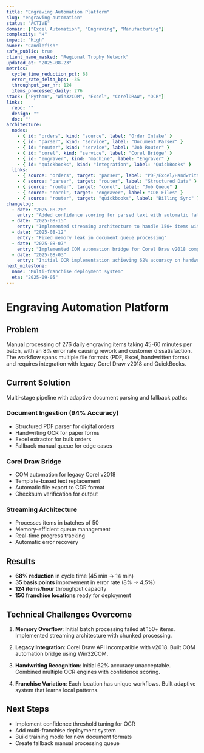 ```yaml
---
title: "Engraving Automation Platform"
slug: "engraving-automation"
status: "ACTIVE"
domain: ["Excel Automation", "Engraving", "Manufacturing"]
complexity: "H"
impact: "High"
owner: "Candlefish"
safe_public: true
client_name_masked: "Regional Trophy Network"
updated_at: "2025-08-23"
metrics:
  cycle_time_reduction_pct: 68
  error_rate_delta_bps: -35
  throughput_per_hr: 124
  items_processed_daily: 276
stack: ["Python", "Win32COM", "Excel", "CorelDRAW", "OCR"]
links:
  repo: ""
  design: ""
  doc: ""
architecture:
  nodes:
    - { id: "orders", kind: "source", label: "Order Intake" }
    - { id: "parser", kind: "service", label: "Document Parser" }
    - { id: "router", kind: "service", label: "Job Router" }
    - { id: "corel", kind: "service", label: "Corel Bridge" }
    - { id: "engraver", kind: "machine", label: "Engraver" }
    - { id: "quickbooks", kind: "integration", label: "QuickBooks" }
  links:
    - { source: "orders", target: "parser", label: "PDF/Excel/Handwritten" }
    - { source: "parser", target: "router", label: "Structured Data" }
    - { source: "router", target: "corel", label: "Job Queue" }
    - { source: "corel", target: "engraver", label: "CDR Files" }
    - { source: "router", target: "quickbooks", label: "Billing Sync" }
changelog:
  - date: "2025-08-20"
    entry: "Added confidence scoring for parsed text with automatic fallback to manual review"
  - date: "2025-08-15"
    entry: "Implemented streaming architecture to handle 150+ items without memory overflow"
  - date: "2025-08-12"
    entry: "Fixed memory leak in document queue processing"
  - date: "2025-08-07"
    entry: "Implemented COM automation bridge for Corel Draw v2018 compatibility"
  - date: "2025-08-03"
    entry: "Initial OCR implementation achieving 62% accuracy on handwritten forms"
next_milestone:
  name: "Multi-franchise deployment system"
  eta: "2025-09-05"
---
```


# Engraving Automation Platform

## Problem

Manual processing of 276 daily engraving items taking 45-60 minutes per batch, with an 8% error rate causing rework and customer dissatisfaction. The workflow spans multiple file formats (PDF, Excel, handwritten forms) and requires integration with legacy Corel Draw v2018 and QuickBooks.

## Current Solution

Multi-stage pipeline with adaptive document parsing and fallback paths:

### Document Ingestion (94% Accuracy)
- Structured PDF parser for digital orders
- Handwriting OCR for paper forms
- Excel extractor for bulk orders
- Fallback manual queue for edge cases

### Corel Draw Bridge
- COM automation for legacy Corel v2018
- Template-based text replacement
- Automatic file export to CDR format
- Checksum verification for output

### Streaming Architecture
- Processes items in batches of 50
- Memory-efficient queue management
- Real-time progress tracking
- Automatic error recovery

## Results

- **68% reduction** in cycle time (45 min → 14 min)
- **35 basis points** improvement in error rate (8% → 4.5%)
- **124 items/hour** throughput capacity
- **150 franchise locations** ready for deployment

## Technical Challenges Overcome

1. **Memory Overflow**: Initial batch processing failed at 150+ items. Implemented streaming architecture with chunked processing.

2. **Legacy Integration**: Corel Draw API incompatible with v2018. Built COM automation bridge using Win32COM.

3. **Handwriting Recognition**: Initial 62% accuracy unacceptable. Combined multiple OCR engines with confidence scoring.

4. **Franchise Variation**: Each location has unique workflows. Built adaptive system that learns local patterns.

## Next Steps

- Implement confidence threshold tuning for OCR
- Add multi-franchise deployment system
- Build training mode for new document formats
- Create fallback manual processing queue
